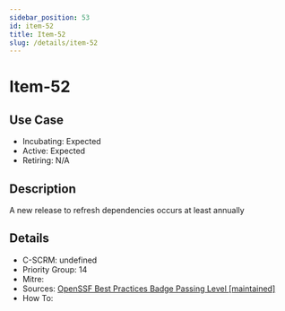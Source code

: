 ```yaml
---
sidebar_position: 53
id: item-52
title: Item-52
slug: /details/item-52
---
```


# Item-52

## Use Case

- Incubating: Expected
- Active: Expected
- Retiring: N/A

## Description

A new release to refresh dependencies occurs at least annually

## Details

- C-SCRM: undefined
- Priority Group: 14
- Mitre: 
- Sources: [OpenSSF Best Practices Badge Passing Level [maintained]](https://www.bestpractices.dev/en/criteria?details=true&rationale=true#0.maintained)
- How To: 


